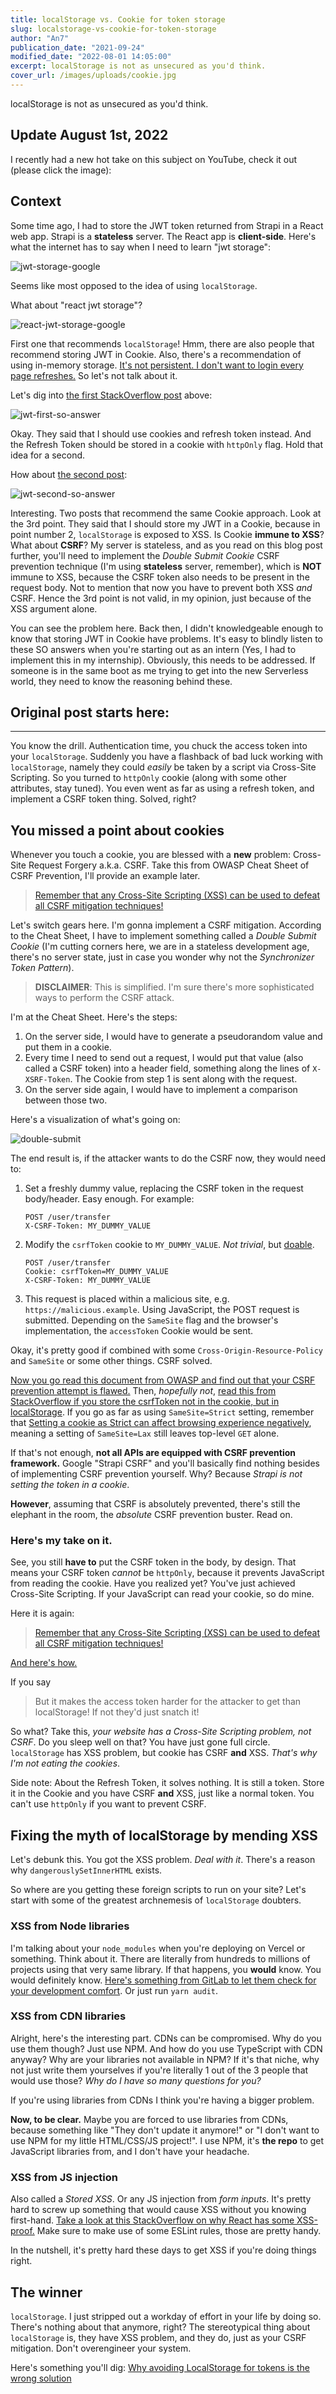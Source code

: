 ```yaml
---
title: localStorage vs. Cookie for token storage
slug: localstorage-vs-cookie-for-token-storage
author: "An7"
publication_date: "2021-09-24"
modified_date: "2022-08-01 14:05:00"
excerpt: localStorage is not as unsecured as you'd think.
cover_url: /images/uploads/cookie.jpg
---
```



localStorage is not as unsecured as you'd think.

## Update August 1st, 2022

I recently had a new hot take on this subject on YouTube, check it out (please click the image):

<YouTube id="OTcjpteMB6c" />

## Context

Some time ago, I had to store the JWT token returned from Strapi in a React web
app. Strapi is a **stateless** server. The React app is **client-side**. Here's
what the internet has to say when I need to learn "jwt storage":

![jwt-storage-google](/images/uploads/jwt-storage-google_pq7lyt.png)

Seems like most opposed to the idea of using `localStorage`.

What about "react jwt storage"?

![react-jwt-storage-google](/images/uploads/react-jwt-storage-google_m8on8v.png)

First one that recommends `localStorage`! Hmm, there are also people that
recommend storing JWT in Cookie. Also, there's a recommendation of using
in-memory storage. [It's not persistent. I don't want to login every page
refreshes.][8] So let's not talk about it.

Let's dig into [the first StackOverflow post][9] above:

![jwt-first-so-answer](/images/uploads/jwt-first-so-answer_kbfpiz.png)

Okay. They said that I should use cookies and refresh token instead. And the
Refresh Token should be stored in a cookie with `httpOnly` flag. Hold that idea
for a second.

How about [the second post][10]:

![jwt-second-so-answer](/images/uploads/jwt-second-so-answer_rhln47.png)

Interesting. Two posts that recommend the same Cookie approach. Look at the 3rd
point. They said that I should store my JWT in a Cookie, because in point number
2, `localStorage` is exposed to XSS. Is Cookie **immune to XSS**? What about
**CSRF**? My server is stateless, and as you read on this blog post further,
you'll need to implement the _Double Submit Cookie_ CSRF prevention technique
(I'm using **stateless** server, remember), which is **NOT** immune to XSS,
because the CSRF token also needs to be present in the request body. Not to
mention that now you have to prevent both XSS _and_ CSRF. Hence the 3rd point is
not valid, in my opinion, just because of the XSS argument alone.

You can see the problem here. Back then, I didn't knowledgeable enough to know
that storing JWT in Cookie have problems. It's easy to blindly listen to these
SO answers when you're starting out as an intern (Yes, I had to implement this
in my internship). Obviously, this needs to be addressed. If someone is in the
same boot as me trying to get into the new Serverless world, they need to know
the reasoning behind these.

## Original post starts here:

---

You know the drill. Authentication time, you chuck the access token into your
`localStorage`. Suddenly you have a flashback of bad luck working with
`localStorage`, namely they could _easily_ be taken by a script via Cross-Site
Scripting. So you turned to `httpOnly` cookie (along with some other attributes,
stay tuned). You even went as far as using a refresh token, and implement a CSRF
token thing. Solved, right?

## You missed a point about cookies

Whenever you touch a cookie, you are blessed with a **new** problem: Cross-Site
Request Forgery a.k.a. CSRF. Take this from OWASP Cheat Sheet of CSRF
Prevention, I'll provide an example later.

> [Remember that any Cross-Site Scripting (XSS) can be used to defeat all CSRF
> mitigation techniques!][1]

Let's switch gears here. I'm gonna implement a CSRF mitigation. According to the
Cheat Sheet, I have to implement something called a _Double Submit Cookie_ (I'm
cutting corners here, we are in a stateless development age, there's no server
state, just in case you wonder why not the _Synchronizer Token Pattern_).

> **DISCLAIMER**: This is simplified. I'm sure there's more sophisticated ways
> to perform the CSRF attack.

I'm at the Cheat Sheet. Here's the steps:

1. On the server side, I would have to generate a pseudorandom value and put
   them in a cookie.
2. Every time I need to send out a request, I would put that value (also called
   a CSRF token) into a header field, something along the lines of
   `X-XSRF-Token`. The Cookie from step 1 is sent along with the request.
3. On the server side again, I would have to implement a comparison between
   those two.

Here's a visualization of what's going on:

![double-submit](/images/uploads/double-submit_siyipg.png)

The end result is, if the attacker wants to do the CSRF now, they would need to:

1. Set a freshly dummy value, replacing the CSRF token in the request
   body/header. Easy enough. For example:
   ```
   POST /user/transfer
   X-CSRF-Token: MY_DUMMY_VALUE
   ```
2. Modify the `csrfToken` cookie to `MY_DUMMY_VALUE`. _Not trivial_, but
   [doable][2].
   ```
   POST /user/transfer
   Cookie: csrfToken=MY_DUMMY_VALUE
   X-CSRF-Token: MY_DUMMY_VALUE
   ```
3. This request is placed within a malicious site, e.g.
   `https://malicious.example`. Using JavaScript, the POST request is submitted.
   Depending on the `SameSite` flag and the browser's implementation, the
   `accessToken` Cookie would be sent.

Okay, it's pretty good if combined with some `Cross-Origin-Resource-Policy` and
`SameSite` or some other things. CSRF solved.

[Now you go read this document from OWASP and find out that your CSRF prevention
attempt is flawed.][2] Then, _hopefully not_, [read this from StackOverflow if
you store the csrfToken not in the cookie, but in localStorage][3]. If you go as
far as using `SameSite=Strict` setting, remember that [Setting a cookie as
Strict can affect browsing experience negatively][4], meaning a setting of
`SameSite=Lax` still leaves top-level `GET` alone.

If that's not enough, **not all APIs are equipped with CSRF prevention
framework.** Google "Strapi CSRF" and you'll basically find nothing besides of
implementing CSRF prevention yourself. Why? Because _Strapi is not setting the
token in a cookie_.

**However**, assuming that CSRF is absolutely prevented, there's still the
elephant in the room, the _absolute_ CSRF prevention buster. Read on.

### Here's my take on it.

See, you still **have to** put the CSRF token in the body, by design. That means
your CSRF token _cannot_ be `httpOnly`, because it prevents JavaScript from
reading the cookie. Have you realized yet? You've just achieved Cross-Site
Scripting. If your JavaScript can read your cookie, so do mine.

Here it is again:

> [Remember that any Cross-Site Scripting (XSS) can be used to defeat all CSRF
> mitigation techniques!][1]

[And here's how.][11]

If you say

> But it makes the access token harder for the attacker to get than
> localStorage! If not they'd just snatch it!

So what? Take this, _your website has a Cross-Site Scripting problem, not CSRF_.
Do you sleep well on that? You have just gone full circle. `localStorage` has
XSS problem, but cookie has CSRF **and** XSS. _That's why I'm not eating the
cookies_.

Side note: About the Refresh Token, it solves nothing. It is still a token.
Store it in the Cookie and you have CSRF **and** XSS, just like a normal token.
You can't use `httpOnly` if you want to prevent CSRF.

## Fixing the myth of localStorage by mending XSS

Let's debunk this. You got the XSS problem. _Deal with it_. There's a reason why
`dangerouslySetInnerHTML` exists.

So where are you getting these foreign scripts to run on your site? Let's start
with some of the greatest archnemesis of `localStorage` doubters.

### XSS from Node libraries

I'm talking about your `node_modules` when you're deploying on Vercel or
something. Think about it. There are literally from hundreds to millions of
projects using that very same library. If that happens, you **would** know. You
would definitely know.
[Here's something from GitLab to let them check for your development comfort][5].
Or just run `yarn audit`.

### XSS from CDN libraries

Alright, here's the interesting part. CDNs can be compromised. Why do you use
them though? Just use NPM. And how do you use TypeScript with CDN anyway? Why
are your libraries not available in NPM? If it's that niche, why not just write
them yourselves if you're literally 1 out of the 3 people that would use those?
_Why do I have so many questions for you?_

If you're using libraries from CDNs I think you're having a bigger problem.

**Now, to be clear.** Maybe you are forced to use libraries from CDNs, because
something like "They don't update it anymore!" or "I don't want to use NPM for
my little HTML/CSS/JS project!". I use NPM, it's **the repo** to get JavaScript
libraries from, and I don't have your headache.

### XSS from JS injection

Also called a _Stored XSS_. Or any JS injection from _form inputs_. It's pretty
hard to screw up something that would cause XSS without you knowing first-hand.
[Take a look at this StackOverflow on why React has some XSS-proof.][6] Make
sure to make use of some ESLint rules, those are pretty handy.

In the nutshell, it's pretty hard these days to get XSS if you're doing things
right.

## The winner

`localStorage`. I just stripped out a workday of effort in your life by doing
so. There's nothing about that anymore, right? The stereotypical thing about
`localStorage` is, they have XSS problem, and they do, just as your CSRF
mitigation. Don't overengineer your system.

Here's something you'll dig:
[Why avoiding LocalStorage for tokens is the wrong solution][7]

[1]: https://cheatsheetseries.owasp.org/cheatsheets/Cross-Site_Request_Forgery_Prevention_Cheat_Sheet.html
[2]: https://owasp.org/www-pdf-archive/David_Johansson-Double_Defeat_of_Double-Submit_Cookie.pdf
[3]: https://stackoverflow.com/a/37169633
[4]: https://www.netsparker.com/blog/web-security/same-site-cookie-attribute-prevent-cross-site-request-forgery
[5]: https://docs.gitlab.com/ee/user/application_security/dependency_scanning
[6]: https://stackoverflow.com/q/33644499
[7]: https://pragmaticwebsecurity.com/articles/oauthoidc/localstorage-xss.html
[8]: https://auth0.com/docs/secure/security-guidance/data-security/token-storage#browser-in-memory-scenarios
[9]: https://stackoverflow.com/questions/39176237/how-do-i-store-jwt-and-send-them-with-every-request-using-react
[10]: https://stackoverflow.com/questions/69294536/where-to-store-jwt-token-in-react-client-side-in-secure-way
[11]: https://portswigger.net/web-security/cross-site-scripting/exploiting/lab-perform-csrf
